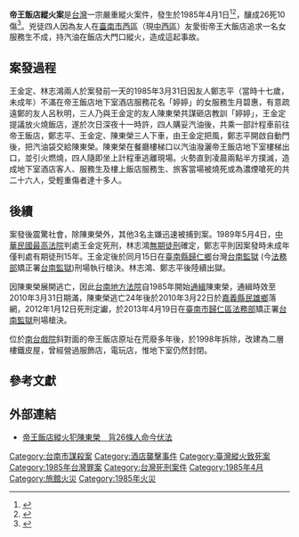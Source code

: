 {{Infobox civilian attack
|title=帝王飯店縱火案
|image=
|caption=
|location= {{ROC}}[[臺灣省|臺灣省]][[臺南市_(省轄市)|臺南市]]西區（現[[中西區_(台南市)|中西區]]）友愛街
|date=1985年4月1日
|time= 23時
|timezone=[[中原標準時間|中原標準時間]]
|type=縱火
|fatalities=26人
|injuries=10人
|weapons = 汽油
|perps =陳東榮（1960年-2013年4月19日）{{executed}}<br>王金定（1962年-1989年5月15日){{executed}}<br>林志鴻（1966年3月8日-）<br>鄭志平（1967年9月18日-）<br>
}}
'''帝王飯店縱火案'''是[[台灣|台灣]]一宗嚴重縱火案件，發生於1985年4月1日<ref>{{cite news | title=兇徒乘的士投擲燃燒彈 台南酒店午夜大火 燒死廿八人傷九人 六層樓燒通頂為近年罕見酒店火災 |publisher=[[華僑日報|華僑日報]] |date=1985年4月3日 }}{{zh-hant}}</ref><ref>{{cite news | title=台南酒店被扔炸彈 引發大火燒死28人 警方歸咎於私人恩怨刻正通緝一疑犯 消防官指責安全措施不足走火通道阻塞 |publisher=[[大公報|大公報]] |date=1985年4月3日 }}{{zh-hant}}</ref>，釀成26死10傷<ref>{{cite news |title=縱火害26命 男逃亡近25年被逮判死 |url=http://www.appledaily.com.tw/realtimenews/article/local/20120112/105435 |publisher=[[蘋果日報_(台灣)|蘋果日報]] |date=2012年1月12日 |accessdate=2014年7月19日 |archive-date=2016年3月4日 |archive-url=https://web.archive.org/web/20160304095020/http://www.appledaily.com.tw/realtimenews/article/local/20120112/105435 |dead-url=no }}{{zh-hant}}</ref>。兇徒四人因為友人在[[臺南市_(省轄市)|臺南市]][[西區_(臺南市)|西區]]（現[[中西區_(台南市)|中西區]]）友愛街帝王大飯店追求一名女服務生不成，持汽油在飯店大門口縱火，造成這起事故。

== 案發過程 ==
王金定、林志鴻兩人於案發前一天的1985年3月31日因友人鄭志平（當時十七歲，未成年）不滿在帝王飯店地下室酒店服務花名「婷婷」的女服務生月碧惠，有意疏遠鄭的友人呂秋明，三人乃與王金定的友人陳東榮共謀砸店教訓「婷婷」，王金定提議放火燒飯店，遂於次日深夜十一時許，四人購妥汽油後，共乘一部計程車前往帝王飯店，鄭志平、王金定、陳東榮三人下車，由王金定把風，鄭志平開啟自動門後，把汽油袋交給陳東榮。陳東榮在餐廳樓梯口以汽油潑灑帝王飯店地下室樓梯出口，並引火燃燒，四人隨即坐上計程車逃離現場。火勢直到凌晨兩點半方撲滅，造成地下室酒店客人、服務生及樓上飯店服務生、旅客當場被燒死或為濃煙嗆死的共二十六人，受輕重傷者達十多人。

== 後續 ==
案發後震驚社會，除陳東榮外，其他3名主嫌迅速被捕到案。1989年5月4日，[[中華民國最高法院|中華民國最高法院]]判處王金定死刑，林志鴻[[無期徒刑|無期徒刑]]確定，鄭志平則因案發時未成年僅判處有期徒刑15年。王金定後於同月15日在[[臺南縣|臺南縣]][[歸仁鄉|歸仁鄉]]台灣[[台南監獄|台南監獄]] (今[[法務部|法務部]]矯正署[[台南監獄|台南監獄]])刑場執行槍決。林志鴻、鄭志平後陸續出獄。

因陳東榮展開逃亡，因此[[台南地方法院|台南地方法院]]自1985年開始[[通緝|通緝]]陳東榮，通緝時效至2010年3月31日期滿，陳東榮逃亡24年後於2010年3月22日於[[嘉義縣|嘉義縣]][[民雄鄉|民雄鄉]]落網，2012年1月12日死刑定讞，於2013年4月19日在[[臺南市|臺南市]][[歸仁區|歸仁區]][[法務部|法務部]]矯正署[[台南監獄|台南監獄]]刑場槍決。

位於[[南台戲院|南台戲院]]斜對面的帝王飯店原址在荒廢多年後，於1998年拆除，改建為二層樓鐵皮屋，曾經營過服飾店，電玩店，惟地下室仍然封閉。

==參考文獻==
{{reflist}}

==外部連結==
*[http://www.appledaily.com.tw/realtimenews/article/new/20130419/175850/ 帝王飯店縱火犯陳東榮　背26條人命今伏法] {{Wayback|url=http://www.appledaily.com.tw/realtimenews/article/new/20130419/175850/ |date=20171019235835 }}

[[Category:台南市謀殺案|Category:台南市謀殺案]]
[[Category:酒店襲擊事件|Category:酒店襲擊事件]]
[[Category:臺灣縱火致死案|Category:臺灣縱火致死案]]
[[Category:1985年台灣罪案|Category:1985年台灣罪案]]
[[Category:台灣死刑案件|Category:台灣死刑案件]]
[[Category:1985年4月|Category:1985年4月]]
[[Category:旅館火災|Category:旅館火災]]
[[Category:1985年火災|Category:1985年火災]]